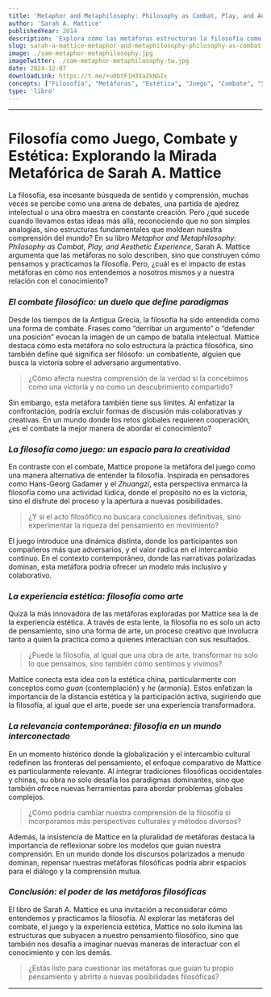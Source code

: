 ```yaml
---
title: 'Metaphor and Metaphilosophy: Philosophy as Combat, Play, and Aesthetic Experience'
author: 'Sarah A. Mattice'
publishedYear: 2014
description: 'Explora cómo las metáforas estructuran la filosofía como combate, juego y arte. Redefine el pensamiento filosófico como una experiencia creativa que transforma nuestra comprensión del conocimiento y del mundo.'
slug: sarah-a-mattice-metaphor-and-metaphilosophy-philosophy-as-combat-play-and-aesthetic-experience
image: ./sam-metaphor-metaphilosophy.jpg
imageTwitter: ./sam-metaphor-metaphilosophy-tw.jpg
date: 2024-12-07
downloadLink: https://t.me/+u0btF1H3XaZkNGIx
concepts: ["Filosofía", "Metáforas", "Estética", "Juego", "Combate", "Sarah A. Mattice"]
type: 'libro'
---
```


---

# Filosofía como Juego, Combate y Estética: Explorando la Mirada Metafórica de Sarah A. Mattice

La filosofía, esa incesante búsqueda de sentido y comprensión, muchas veces se percibe como una arena de debates, una partida de ajedrez intelectual o una obra maestra en constante creación. Pero ¿qué sucede cuando llevamos estas ideas más allá, reconociendo que no son simples analogías, sino estructuras fundamentales que moldean nuestra comprensión del mundo? En su libro *Metaphor and Metaphilosophy: Philosophy as Combat, Play, and Aesthetic Experience*, Sarah A. Mattice argumenta que las metáforas no solo describen, sino que construyen cómo pensamos y practicamos la filosofía. Pero, ¿cuál es el impacto de estas metáforas en cómo nos entendemos a nosotros mismos y a nuestra relación con el conocimiento?

### _El combate filosófico: un duelo que define paradigmas_

Desde los tiempos de la Antigua Grecia, la filosofía ha sido entendida como una forma de combate. Frases como “derribar un argumento” o “defender una posición” evocan la imagen de un campo de batalla intelectual. Mattice destaca cómo esta metáfora no solo estructura la práctica filosófica, sino también define qué significa ser filósofo: un combatiente, alguien que busca la victoria sobre el adversario argumentativo.

> ¿Cómo afecta nuestra comprensión de la verdad si la concebimos como una victoria y no como un descubrimiento compartido?

Sin embargo, esta metáfora también tiene sus límites. Al enfatizar la confrontación, podría excluir formas de discusión más colaborativas y creativas. En un mundo donde los retos globales requieren cooperación, ¿es el combate la mejor manera de abordar el conocimiento?

### _La filosofía como juego: un espacio para la creatividad_

En contraste con el combate, Mattice propone la metáfora del juego como una manera alternativa de entender la filosofía. Inspirada en pensadores como Hans-Georg Gadamer y el *Zhuangzi*, esta perspectiva enmarca la filosofía como una actividad lúdica, donde el propósito no es la victoria, sino el disfrute del proceso y la apertura a nuevas posibilidades.

> ¿Y si el acto filosófico no buscara conclusiones definitivas, sino experimentar la riqueza del pensamiento en movimiento?

El juego introduce una dinámica distinta, donde los participantes son compañeros más que adversarios, y el valor radica en el intercambio continuo. En el contexto contemporáneo, donde las narrativas polarizadas dominan, esta metáfora podría ofrecer un modelo más inclusivo y colaborativo.

### _La experiencia estética: filosofía como arte_

Quizá la más innovadora de las metáforas exploradas por Mattice sea la de la experiencia estética. A través de esta lente, la filosofía no es solo un acto de pensamiento, sino una forma de arte, un proceso creativo que involucra tanto a quien la practica como a quienes interactúan con sus resultados.

> ¿Puede la filosofía, al igual que una obra de arte, transformar no solo lo que pensamos, sino también cómo sentimos y vivimos?

Mattice conecta esta idea con la estética china, particularmente con conceptos como *guan* (contemplación) y *he* (armonía). Estos enfatizan la importancia de la distancia estética y la participación activa, sugiriendo que la filosofía, al igual que el arte, puede ser una experiencia transformadora.

### _La relevancia contemporánea: filosofía en un mundo interconectado_

En un momento histórico donde la globalización y el intercambio cultural redefinen las fronteras del pensamiento, el enfoque comparativo de Mattice es particularmente relevante. Al integrar tradiciones filosóficas occidentales y chinas, su obra no solo desafía los paradigmas dominantes, sino que también ofrece nuevas herramientas para abordar problemas globales complejos.

> ¿Cómo podría cambiar nuestra comprensión de la filosofía si incorporamos más perspectivas culturales y métodos diversos?

Además, la insistencia de Mattice en la pluralidad de metáforas destaca la importancia de reflexionar sobre los modelos que guían nuestra comprensión. En un mundo donde los discursos polarizados a menudo dominan, repensar nuestras metáforas filosóficas podría abrir espacios para el diálogo y la comprensión mutua.

### _Conclusión: el poder de las metáforas filosóficas_

El libro de Sarah A. Mattice es una invitación a reconsiderar cómo entendemos y practicamos la filosofía. Al explorar las metáforas del combate, el juego y la experiencia estética, Mattice no solo ilumina las estructuras que subyacen a nuestro pensamiento filosófico, sino que también nos desafía a imaginar nuevas maneras de interactuar con el conocimiento y con los demás.

> ¿Estás listo para cuestionar las metáforas que guían tu propio pensamiento y abrirte a nuevas posibilidades filosóficas?



---
